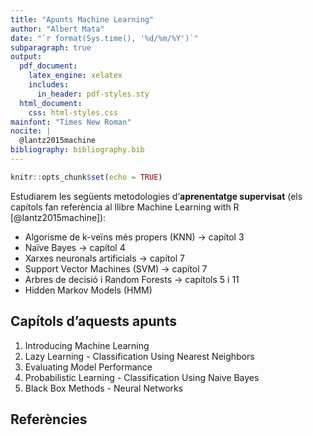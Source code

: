 ```yaml
---
title: "Apunts Machine Learning"
author: "Albert Mata"
date: "`r format(Sys.time(), '%d/%m/%Y')`"
subparagraph: true
output:
  pdf_document:
    latex_engine: xelatex
    includes:
      in_header: pdf-styles.sty
  html_document:
    css: html-styles.css
mainfont: "Times New Roman"
nocite: |
  @lantz2015machine
bibliography: bibliography.bib
---
```

\fontsize{12}{16} 
\selectfont

```r
knitr::opts_chunk$set(echo = TRUE)
```

Estudiarem les següents metodologies d'__aprenentatge supervisat__ (els capítols fan referència al llibre Machine Learning with R [@lantz2015machine]):

* Algorisme de k-veïns més propers (KNN) $\rightarrow$ capítol 3
* Naïve Bayes $\rightarrow$ capítol 4
* Xarxes neuronals artificials $\rightarrow$ capítol 7
* Support Vector Machines (SVM) $\rightarrow$ capítol 7
* Arbres de decisió i Random Forests $\rightarrow$ capítols 5 i 11
* Hidden Markov Models (HMM)

## Capítols d'aquests apunts

1. Introducing Machine Learning
2. Lazy Learning - Classification Using Nearest Neighbors
3. Evaluating Model Performance
4. Probabilistic Learning - Classification Using Naive Bayes
5. Black Box Methods - Neural Networks

## Referències
